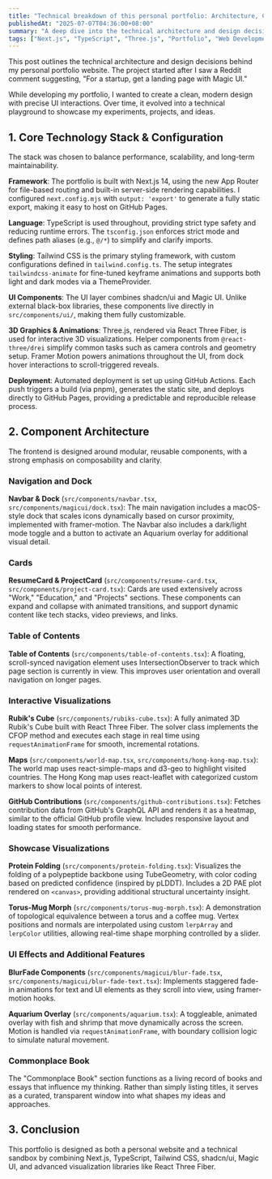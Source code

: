 ```yaml
---
title: "Technical breakdown of this personal portfolio: Architecture, Components, and 3D Visualizations"
publishedAt: "2025-07-07T04:36:00+08:00"
summary: "A deep dive into the technical architecture and design decisions behind my personal portfolio website, featuring 3D visualizations, interactive maps, and modern web technologies."
tags: ["Next.js", "TypeScript", "Three.js", "Portfolio", "Web Development", "3D Graphics"]
---
```


This post outlines the technical architecture and design decisions behind my personal portfolio website. The project started after I saw a Reddit comment suggesting, "For a startup, get a landing page with Magic UI."

While developing my portfolio, I wanted to create a clean, modern design with precise UI interactions. Over time, it evolved into a technical playground to showcase my experiments, projects, and ideas.

## 1. Core Technology Stack & Configuration

The stack was chosen to balance performance, scalability, and long-term maintainability.

**Framework**: The portfolio is built with Next.js 14, using the new App Router for file-based routing and built-in server-side rendering capabilities. I configured `next.config.mjs` with `output: 'export'` to generate a fully static export, making it easy to host on GitHub Pages.

**Language**: TypeScript is used throughout, providing strict type safety and reducing runtime errors. The `tsconfig.json` enforces strict mode and defines path aliases (e.g., `@/*`) to simplify and clarify imports.

**Styling**: Tailwind CSS is the primary styling framework, with custom configurations defined in `tailwind.config.ts`. The setup integrates `tailwindcss-animate` for fine-tuned keyframe animations and supports both light and dark modes via a ThemeProvider.

**UI Components**: The UI layer combines shadcn/ui and Magic UI. Unlike external black-box libraries, these components live directly in `src/components/ui/`, making them fully customizable.

**3D Graphics & Animations**: Three.js, rendered via React Three Fiber, is used for interactive 3D visualizations. Helper components from `@react-three/drei` simplify common tasks such as camera controls and geometry setup. Framer Motion powers animations throughout the UI, from dock hover interactions to scroll-triggered reveals.

**Deployment**: Automated deployment is set up using GitHub Actions. Each push triggers a build (via pnpm), generates the static site, and deploys directly to GitHub Pages, providing a predictable and reproducible release process.

## 2. Component Architecture

The frontend is designed around modular, reusable components, with a strong emphasis on composability and clarity.

### Navigation and Dock

**Navbar & Dock** (`src/components/navbar.tsx`, `src/components/magicui/dock.tsx`):
The main navigation includes a macOS-style dock that scales icons dynamically based on cursor proximity, implemented with framer-motion. The Navbar also includes a dark/light mode toggle and a button to activate an Aquarium overlay for additional visual detail.

### Cards

**ResumeCard & ProjectCard** (`src/components/resume-card.tsx`, `src/components/project-card.tsx`):
Cards are used extensively across "Work," "Education," and "Projects" sections. These components can expand and collapse with animated transitions, and support dynamic content like tech stacks, video previews, and links.

### Table of Contents

**Table of Contents** (`src/components/table-of-contents.tsx`):
A floating, scroll-synced navigation element uses IntersectionObserver to track which page section is currently in view. This improves user orientation and overall navigation on longer pages.

### Interactive Visualizations

**Rubik's Cube** (`src/components/rubiks-cube.tsx`):
A fully animated 3D Rubik's Cube built with React Three Fiber. The solver class implements the CFOP method and executes each stage in real time using `requestAnimationFrame` for smooth, incremental rotations.

**Maps** (`src/components/world-map.tsx`, `src/components/hong-kong-map.tsx`):
The world map uses react-simple-maps and d3-geo to highlight visited countries. The Hong Kong map uses react-leaflet with categorized custom markers to show local points of interest.

**GitHub Contributions** (`src/components/github-contributions.tsx`):
Fetches contribution data from GitHub's GraphQL API and renders it as a heatmap, similar to the official GitHub profile view. Includes responsive layout and loading states for smooth performance.

### Showcase Visualizations

**Protein Folding** (`src/components/protein-folding.tsx`):
Visualizes the folding of a polypeptide backbone using TubeGeometry, with color coding based on predicted confidence (inspired by pLDDT). Includes a 2D PAE plot rendered on `<canvas>`, providing additional structural uncertainty insight.

**Torus-Mug Morph** (`src/components/torus-mug-morph.tsx`):
A demonstration of topological equivalence between a torus and a coffee mug. Vertex positions and normals are interpolated using custom `lerpArray` and `lerpColor` utilities, allowing real-time shape morphing controlled by a slider.

### UI Effects and Additional Features

**BlurFade Components** (`src/components/magicui/blur-fade.tsx`, `src/components/magicui/blur-fade-text.tsx`):
Implements staggered fade-in animations for text and UI elements as they scroll into view, using framer-motion hooks.

**Aquarium Overlay** (`src/components/aquarium.tsx`):
A toggleable, animated overlay with fish and shrimp that move dynamically across the screen. Motion is handled via `requestAnimationFrame`, with boundary collision logic to simulate natural movement.

### Commonplace Book

The "Commonplace Book" section functions as a living record of books and essays that influence my thinking. Rather than simply listing titles, it serves as a curated, transparent window into what shapes my ideas and approaches.

## 3. Conclusion

This portfolio is designed as both a personal website and a technical sandbox by combining Next.js, TypeScript, Tailwind CSS, shadcn/ui, Magic UI, and advanced visualization libraries like React Three Fiber. 